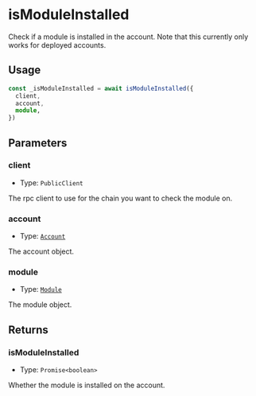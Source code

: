 # isModuleInstalled

Check if a module is installed in the account. Note that this currently only works for deployed accounts.

## Usage

```typescript copy
const _isModuleInstalled = await isModuleInstalled({
  client,
  account,
  module,
})
```

## Parameters

### client

- Type: `PublicClient`

The rpc client to use for the chain you want to check the module on.

### account

- Type: [`Account`](/module-sdk/glossary/types.mdx#account)

The account object.

### module

- Type: [`Module`](/module-sdk/glossary/types.mdx#module)

The module object.

## Returns

### isModuleInstalled

- Type: `Promise<boolean>`

Whether the module is installed on the account.
